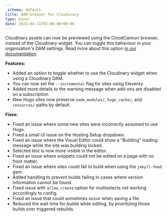 ```yaml
---
_schema: default
title: DAM browser for Cloudinary
type: minor
date: 2023-04-11T05:00:00+00:00
---
```

Cloudinary assets can now be previewed using the CloudCannon browser, instead of the Cloudinary widget. You can toggle this behaviour in your organisation's DAM settings. Read more about this option [in our documentation](/documentation/articles/creating-a-cloudinary-dam/#link-cloudinary-to-your-site).

**Features:**

* Added an option to toggle whether to use the Cloudinary widget when using a Cloudinary DAM.
* You can now set the `--incremental` flag for sites using Eleventy.
* Added more details to the warning message when add-ons are disabled on a subscription.
* New Hugo sites now preserve `node_modules/`, `hugo_cache/`, and `resources/` paths by default.

**Fixes:**

* Fixed an issue where some new sites were incorrectly assumed to use Hugo.
* Fixed a small UI issue on the Hosting Setup dropdown.
* Fixed an issue where the Visual Editor could show a "Building" loading message while the site was building locked.
* Selected text is now more visible in the editor.
* Fixed an issue where snippets could not be edited on a page with no front matter.
* Fixed an issue where sites could fail to build when using the `jekyll-feed` gem.
* Added handling to prevent builds failing in cases where version information cannot be found.
* Fixed issue with `allow_create` option for multiselects not working accordingly to config.
* Fixed an issue that could sometimes occur when saving a file.
* Reduced the wait time for builds while editing, by prioritizing those builds over triggered rebuilds.
